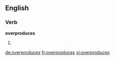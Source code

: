 ==English==

===Verb===
'''overproduces'''

# {{third-person singular of|overproduce}}

[[de:overproduces]]
[[fr:overproduces]]
[[vi:overproduces]]